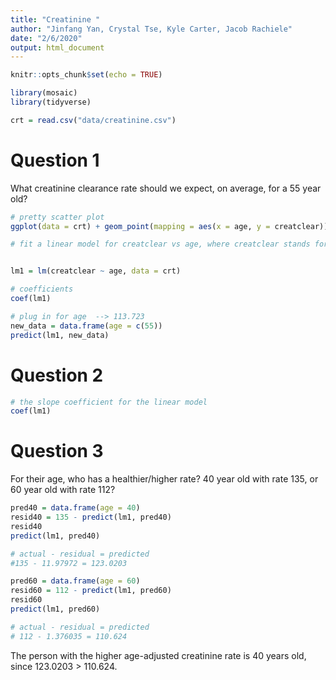 ```yaml
---
title: "Creatinine "
author: "Jinfang Yan, Crystal Tse, Kyle Carter, Jacob Rachiele"
date: "2/6/2020"
output: html_document
---
```


```r
knitr::opts_chunk$set(echo = TRUE)
```

```r
library(mosaic)
library(tidyverse)

crt = read.csv("data/creatinine.csv")
```

# Question 1
What creatinine clearance rate should we expect, on average, for a 55 year old?

```r
# pretty scatter plot
ggplot(data = crt) + geom_point(mapping = aes(x = age, y = creatclear))
```

```r
# fit a linear model for creatclear vs age, where creatclear stands for creatinine clearance rate


lm1 = lm(creatclear ~ age, data = crt)

# coefficients
coef(lm1)
```

```r
# plug in for age  --> 113.723
new_data = data.frame(age = c(55))
predict(lm1, new_data)
```

# Question 2
```r
# the slope coefficient for the linear model
coef(lm1)
```

# Question 3
For their age, who has a healthier/higher rate?
40 year old with rate 135, or 60 year old with rate 112?
```r

pred40 = data.frame(age = 40)
resid40 = 135 - predict(lm1, pred40)
resid40
predict(lm1, pred40)

# actual - residual = predicted
#135 - 11.97972 = 123.0203
```

```r
pred60 = data.frame(age = 60)
resid60 = 112 - predict(lm1, pred60)
resid60
predict(lm1, pred60)

# actual - residual = predicted
# 112 - 1.376035 = 110.624
```
The person with the higher age-adjusted creatinine rate
is 40 years old, since 123.0203 > 110.624.

